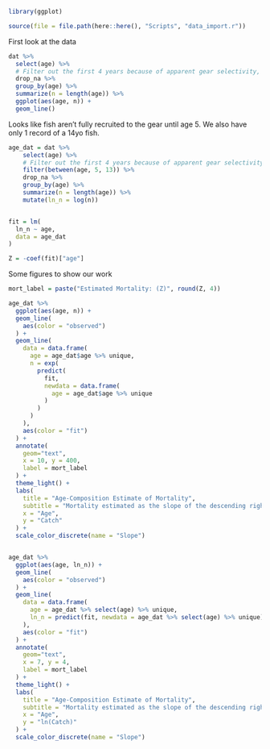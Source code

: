 ```r
library(ggplot)

source(file = file.path(here::here(), "Scripts", "data_import.r"))
```


First look at the data
```r
dat %>% 
  select(age) %>% 
  # Filter out the first 4 years because of apparent gear selectivity, and the last age because we only have one sample
  drop_na %>% 
  group_by(age) %>% 
  summarize(n = length(age)) %>% 
  ggplot(aes(age, n)) + 
  geom_line()
```

Looks like fish aren't fully recruited to the gear until age 5. We also have only 1 record of a 14yo fish.
```r
age_dat = dat %>% 
    select(age) %>% 
    # Filter out the first 4 years because of apparent gear selectivity, and the last age because we only have one sample
    filter(between(age, 5, 13)) %>% 
    drop_na %>% 
    group_by(age) %>% 
    summarize(n = length(age)) %>% 
    mutate(ln_n = log(n))


fit = lm(
  ln_n ~ age,
  data = age_dat
)

Z = -coef(fit)["age"]
```


Some figures to show our work
```r
mort_label = paste("Estimated Mortality: (Z)", round(Z, 4))

age_dat %>% 
  ggplot(aes(age, n)) + 
  geom_line(
    aes(color = "observed")
  ) + 
  geom_line(
    data = data.frame(
      age = age_dat$age %>% unique,
      n = exp(
        predict(
          fit, 
          newdata = data.frame(
            age = age_dat$age %>% unique
          )
        )
      )
    ),
    aes(color = "fit")
  ) + 
  annotate(
    geom="text",
    x = 10, y = 400,
    label = mort_label
  ) + 
  theme_light() + 
  labs(
    title = "Age-Composition Estimate of Mortality",
    subtitle = "Mortality estimated as the slope of the descending right limb of the log(catch) curve",
    x = "Age",
    y = "Catch"
  ) + 
  scale_color_discrete(name = "Slope")


age_dat %>% 
  ggplot(aes(age, ln_n)) + 
  geom_line(
    aes(color = "observed")
  ) + 
  geom_line(
    data = data.frame(
      age = age_dat %>% select(age) %>% unique,
      ln_n = predict(fit, newdata = age_dat %>% select(age) %>% unique)
    ),
    aes(color = "fit")
  ) + 
  annotate(
    geom="text",
    x = 7, y = 4,
    label = mort_label
  ) + 
  theme_light() + 
  labs(
    title = "Age-Composition Estimate of Mortality",
    subtitle = "Mortality estimated as the slope of the descending right limb of the log(catch) curve",
    x = "Age",
    y = "ln(Catch)"
  ) + 
  scale_color_discrete(name = "Slope")
```


